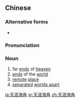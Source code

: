 ==Chinese==
{{zh-forms|type=22}}

===Alternative forms===
* {{zh-l|海角天涯}}

===Pronunciation===
{{zh-pron
|m=tiānyá hǎijiǎo
|c=tin1 ngaai4 hoi2 gok3
|mn=thian-gâi-hái-kak
|cat=n
}}

===Noun===
{{zh-noun}}

# far [[ends]] of [[heaven]]
# [[ends]] of the [[world]]
# [[remote]] [[place]]
# [[separate]]d [[worlds apart]]

[[ja:天涯海角]]
[[sr:天涯海角]]
[[zh:天涯海角]]
